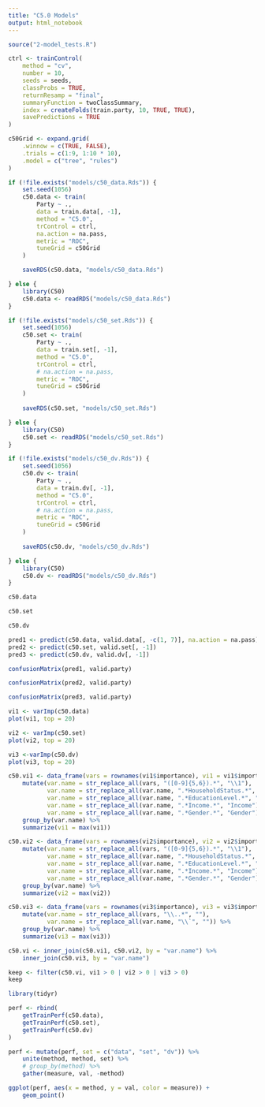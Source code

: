 ```yaml
---
title: "C5.0 Models"
output: html_notebook
---
```


```r
source("2-model_tests.R")
```

```r
ctrl <- trainControl(
    method = "cv",
    number = 10,
    seeds = seeds,
    classProbs = TRUE,
    returnResamp = "final",
    summaryFunction = twoClassSummary,
    index = createFolds(train.party, 10, TRUE, TRUE),
    savePredictions = TRUE
)
```


```r
c50Grid <- expand.grid(
    .winnow = c(TRUE, FALSE),
    .trials = c(1:9, 1:10 * 10),
    .model = c("tree", "rules")
)
```

```r
if (!file.exists("models/c50_data.Rds")) {
    set.seed(1056)
    c50.data <- train(
        Party ~ .,
        data = train.data[, -1],
        method = "C5.0",
        trControl = ctrl,
        na.action = na.pass,
        metric = "ROC",
        tuneGrid = c50Grid
    )

    saveRDS(c50.data, "models/c50_data.Rds")

} else {
    library(C50)
    c50.data <- readRDS("models/c50_data.Rds")
}
```

```r
if (!file.exists("models/c50_set.Rds")) {
    set.seed(1056)
    c50.set <- train(
        Party ~ .,
        data = train.set[, -1],
        method = "C5.0",
        trControl = ctrl,
        # na.action = na.pass,
        metric = "ROC",
        tuneGrid = c50Grid
    )
    
    saveRDS(c50.set, "models/c50_set.Rds")

} else {
    library(C50)
    c50.set <- readRDS("models/c50_set.Rds")
}
```

```r
if (!file.exists("models/c50_dv.Rds")) {
    set.seed(1056)
    c50.dv <- train(
        Party ~ .,
        data = train.dv[, -1],
        method = "C5.0",
        trControl = ctrl,
        # na.action = na.pass,
        metric = "ROC",
        tuneGrid = c50Grid
    )
    
    saveRDS(c50.dv, "models/c50_dv.Rds")

} else {
    library(C50)
    c50.dv <- readRDS("models/c50_dv.Rds")
}
```

```r
c50.data
```

```r
c50.set
```

```r
c50.dv
```

```r
pred1 <- predict(c50.data, valid.data[, -c(1, 7)], na.action = na.pass)
pred2 <- predict(c50.set, valid.set[, -1])
pred3 <- predict(c50.dv, valid.dv[, -1])
```

```r
confusionMatrix(pred1, valid.party)
```

```r
confusionMatrix(pred2, valid.party)
```

```r
confusionMatrix(pred3, valid.party)
```

```r
vi1 <- varImp(c50.data)
plot(vi1, top = 20)
```

```r
vi2 <- varImp(c50.set)
plot(vi2, top = 20)
```

```r
vi3 <-varImp(c50.dv)
plot(vi3, top = 20)
```

```r
c50.vi1 <- data_frame(vars = rownames(vi1$importance), vi1 = vi1$importance$Overall) %>%
    mutate(var.name = str_replace_all(vars, "([0-9]{5,6}).*", "\\1"),
           var.name = str_replace_all(var.name, ".*HouseholdStatus.*", "HouseholdStatus"),
           var.name = str_replace_all(var.name, ".*EducationLevel.*", "EducationLevel"),
           var.name = str_replace_all(var.name, ".*Income.*", "Income"),
           var.name = str_replace_all(var.name, ".*Gender.*", "Gender")) %>%
    group_by(var.name) %>%
    summarize(vi1 = max(vi1))

c50.vi2 <- data_frame(vars = rownames(vi2$importance), vi2 = vi2$importance$Overall) %>%
    mutate(var.name = str_replace_all(vars, "([0-9]{5,6}).*", "\\1"),
           var.name = str_replace_all(var.name, ".*HouseholdStatus.*", "HouseholdStatus"),
           var.name = str_replace_all(var.name, ".*EducationLevel.*", "EducationLevel"),
           var.name = str_replace_all(var.name, ".*Income.*", "Income"),
           var.name = str_replace_all(var.name, ".*Gender.*", "Gender")) %>%
    group_by(var.name) %>%
    summarize(vi2 = max(vi2))

c50.vi3 <- data_frame(vars = rownames(vi3$importance), vi3 = vi3$importance$Overall) %>%
    mutate(var.name = str_replace_all(vars, "\\..*", ""),
           var.name = str_replace_all(var.name, "\\`", "")) %>%
    group_by(var.name) %>%
    summarize(vi3 = max(vi3))

c50.vi <- inner_join(c50.vi1, c50.vi2, by = "var.name") %>%
    inner_join(c50.vi3, by = "var.name")
```

```r
keep <- filter(c50.vi, vi1 > 0 | vi2 > 0 | vi3 > 0)
keep
```

```r
library(tidyr)

perf <- rbind(
    getTrainPerf(c50.data), 
    getTrainPerf(c50.set), 
    getTrainPerf(c50.dv)
)

perf <- mutate(perf, set = c("data", "set", "dv")) %>%
    unite(method, method, set) %>%
    # group_by(method) %>%
    gather(measure, val, -method)

ggplot(perf, aes(x = method, y = val, color = measure)) +
    geom_point()
```
